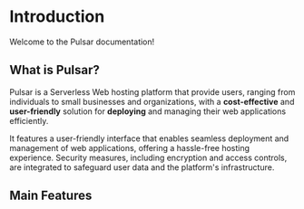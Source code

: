 # Introduction

Welcome to the Pulsar documentation!

## What is Pulsar?

Pulsar is a Serverless Web hosting platform that provide users, ranging from individuals to small businesses and organizations, with a **cost-effective** and **user-friendly** solution for **deploying** and managing their web applications efficiently.

It features a user-friendly interface that enables seamless deployment and management of web applications, offering a hassle-free hosting experience. Security measures, including encryption and access controls, are integrated to safeguard user data and the platform's infrastructure.

## Main Features